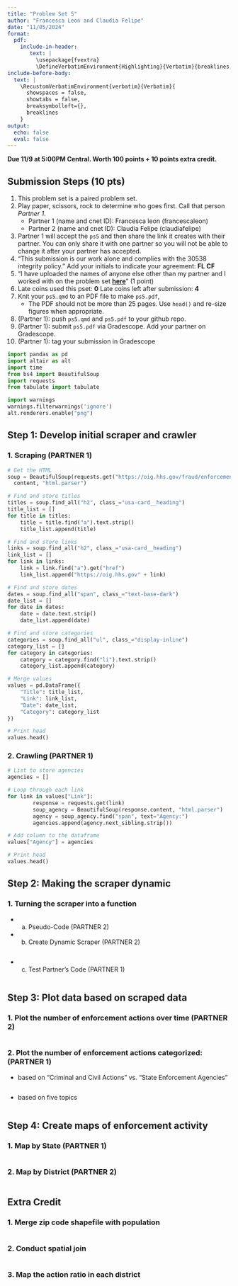 ```yaml
---
title: "Problem Set 5"
author: "Francesca Leon and Claudia Felipe"
date: "11/05/2024"
format: 
  pdf:
    include-in-header: 
       text: |
         \usepackage{fvextra}
         \DefineVerbatimEnvironment{Highlighting}{Verbatim}{breaklines,commandchars=\\\{\}}
include-before-body:
  text: |
    \RecustomVerbatimEnvironment{verbatim}{Verbatim}{
      showspaces = false,
      showtabs = false,
      breaksymbolleft={},
      breaklines
    }
output:
  echo: false
  eval: false
---
```


**Due 11/9 at 5:00PM Central. Worth 100 points + 10 points extra credit.**

## Submission Steps (10 pts)
1. This problem set is a paired problem set.
2. Play paper, scissors, rock to determine who goes first. Call that person *Partner 1*.
    - Partner 1 (name and cnet ID): Francesca leon (francescaleon)
    - Partner 2 (name and cnet ID): Claudia Felipe (claudiafelipe)
3. Partner 1 will accept the `ps5` and then share the link it creates with their partner. You can only share it with one partner so you will not be able to change it after your partner has accepted. 
4. "This submission is our work alone and complies with the 30538 integrity policy." Add your initials to indicate your agreement: **FL** **CF**
5. "I have uploaded the names of anyone else other than my partner and I worked with on the problem set **[here](https://docs.google.com/forms/d/185usrCREQaUbvAXpWhChkjghdGgmAZXA3lPWpXLLsts/edit)**"  (1 point)
6. Late coins used this pset: **0** Late coins left after submission: **4**
7. Knit your `ps5.qmd` to an PDF file to make `ps5.pdf`, 
    * The PDF should not be more than 25 pages. Use `head()` and re-size figures when appropriate. 
8. (Partner 1): push  `ps5.qmd` and `ps5.pdf` to your github repo.
9. (Partner 1): submit `ps5.pdf` via Gradescope. Add your partner on Gradescope.
10. (Partner 1): tag your submission in Gradescope

\newpage

```python
import pandas as pd
import altair as alt
import time
from bs4 import BeautifulSoup
import requests
from tabulate import tabulate

import warnings 
warnings.filterwarnings('ignore')
alt.renderers.enable("png")
```


## Step 1: Develop initial scraper and crawler

### 1. Scraping (PARTNER 1)

```python
# Get the HTML
soup = BeautifulSoup(requests.get("https://oig.hhs.gov/fraud/enforcement/").\
  content, "html.parser")

# Find and store titles
titles = soup.find_all("h2", class_="usa-card__heading")
title_list = []
for title in titles:
    title = title.find("a").text.strip()
    title_list.append(title)

# Find and store links
links = soup.find_all("h2", class_="usa-card__heading")
link_list = []
for link in links:
    link = link.find("a").get("href")
    link_list.append("https://oig.hhs.gov" + link)

# Find and store dates
dates = soup.find_all("span", class_="text-base-dark")
date_list = []
for date in dates:
    date = date.text.strip()
    date_list.append(date)

# Find and store categories
categories = soup.find_all("ul", class_="display-inline")
category_list = []
for category in categories:
    category = category.find("li").text.strip()
    category_list.append(category)

# Merge values
values = pd.DataFrame({
    "Title": title_list,
    "Link": link_list,
    "Date": date_list,
    "Category": category_list
})

# Print head
values.head()
```

  
### 2. Crawling (PARTNER 1)

```python
# List to store agencies
agencies = []

# Loop through each link
for link in values["Link"]:
        response = requests.get(link)
        soup_agency = BeautifulSoup(response.content, "html.parser")
        agency = soup_agency.find("span", text="Agency:")
        agencies.append(agency.next_sibling.strip())

# Add column to the dataframe
values["Agency"] = agencies

# Print head
values.head()
```

## Step 2: Making the scraper dynamic

### 1. Turning the scraper into a function 

* a. Pseudo-Code (PARTNER 2)


* b. Create Dynamic Scraper (PARTNER 2)

```python

```

* c. Test Partner's Code (PARTNER 1)

```python

```

## Step 3: Plot data based on scraped data

### 1. Plot the number of enforcement actions over time (PARTNER 2)

```python

```

### 2. Plot the number of enforcement actions categorized: (PARTNER 1)

* based on "Criminal and Civil Actions" vs. "State Enforcement Agencies"

```python

```

* based on five topics

```python

```

## Step 4: Create maps of enforcement activity

### 1. Map by State (PARTNER 1)

```python

```


### 2. Map by District (PARTNER 2)

```python

```

## Extra Credit

### 1. Merge zip code shapefile with population
```python

```

### 2. Conduct spatial join
```python

```

### 3. Map the action ratio in each district
```python

```